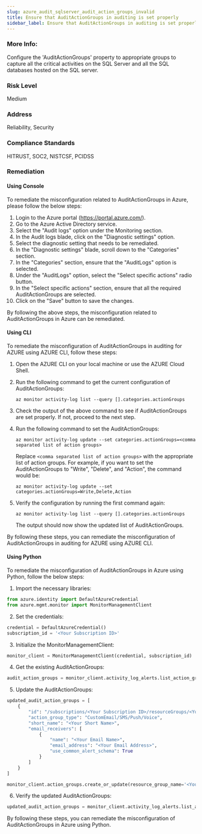 ```yaml
---
slug: azure_audit_sqlserver_audit_action_groups_invalid
title: Ensure that AuditActionGroups in auditing is set properly
sidebar_label: Ensure that AuditActionGroups in auditing is set properly
---
```


### More Info:

Configure the 'AuditActionGroups' property to appropriate groups to capture all the critical activities on the SQL Server and all the SQL databases hosted on the SQL server.

### Risk Level

Medium

### Address

Reliability, Security

### Compliance Standards

HITRUST, SOC2, NISTCSF, PCIDSS
### Remediation

#### Using Console

To remediate the misconfiguration related to AuditActionGroups in Azure, please follow the below steps:

1. Login to the Azure portal (https://portal.azure.com/).
2. Go to the Azure Active Directory service.
3. Select the "Audit logs" option under the Monitoring section.
4. In the Audit logs blade, click on the "Diagnostic settings" option.
5. Select the diagnostic setting that needs to be remediated.
6. In the "Diagnostic settings" blade, scroll down to the "Categories" section.
7. In the "Categories" section, ensure that the "AuditLogs" option is selected.
8. Under the "AuditLogs" option, select the "Select specific actions" radio button.
9. In the "Select specific actions" section, ensure that all the required AuditActionGroups are selected.
10. Click on the "Save" button to save the changes.

By following the above steps, the misconfiguration related to AuditActionGroups in Azure can be remediated.

#### Using CLI

To remediate the misconfiguration of AuditActionGroups in auditing for AZURE using AZURE CLI, follow these steps:

1. Open the AZURE CLI on your local machine or use the AZURE Cloud Shell.
2. Run the following command to get the current configuration of AuditActionGroups:

   ```
   az monitor activity-log list --query [].categories.actionGroups
   ```

3. Check the output of the above command to see if AuditActionGroups are set properly. If not, proceed to the next step.
4. Run the following command to set the AuditActionGroups:

   ```
   az monitor activity-log update --set categories.actionGroups=<comma separated list of action groups>
   ```

   Replace `<comma separated list of action groups>` with the appropriate list of action groups. For example, if you want to set the AuditActionGroups to "Write", "Delete", and "Action", the command would be:

   ```
   az monitor activity-log update --set categories.actionGroups=Write,Delete,Action
   ```

5. Verify the configuration by running the first command again:

   ```
   az monitor activity-log list --query [].categories.actionGroups
   ```

   The output should now show the updated list of AuditActionGroups.

By following these steps, you can remediate the misconfiguration of AuditActionGroups in auditing for AZURE using AZURE CLI.

#### Using Python

To remediate the misconfiguration of AuditActionGroups in Azure using Python, follow the below steps:

1. Import the necessary libraries:

```python
from azure.identity import DefaultAzureCredential
from azure.mgmt.monitor import MonitorManagementClient
```

2. Set the credentials:

```python
credential = DefaultAzureCredential()
subscription_id = '<Your Subscription ID>'
```

3. Initialize the MonitorManagementClient:

```python
monitor_client = MonitorManagementClient(credential, subscription_id)
```

4. Get the existing AuditActionGroups:

```python
audit_action_groups = monitor_client.activity_log_alerts.list_action_groups(resource_group_name='<Your Resource Group Name>', action_group_name='<Your Action Group Name>')
```

5. Update the AuditActionGroups:

```python
updated_audit_action_groups = [
    {
        "id": "/subscriptions/<Your Subscription ID>/resourceGroups/<Your Resource Group Name>/providers/microsoft.insights/actionGroups/<Your Action Group Name>",
        "action_group_type": "CustomEmail/SMS/Push/Voice",
        "short_name": "<Your Short Name>",
        "email_receivers": [
            {
                "name": "<Your Email Name>",
                "email_address": "<Your Email Address>",
                "use_common_alert_schema": True
            }
        ]
    }
]

monitor_client.action_groups.create_or_update(resource_group_name='<Your Resource Group Name>', action_group_name='<Your Action Group Name>', parameters=updated_audit_action_groups)
```

6. Verify the updated AuditActionGroups:

```python
updated_audit_action_groups = monitor_client.activity_log_alerts.list_action_groups(resource_group_name='<Your Resource Group Name>', action_group_name='<Your Action Group Name>')
```

By following these steps, you can remediate the misconfiguration of AuditActionGroups in Azure using Python.



